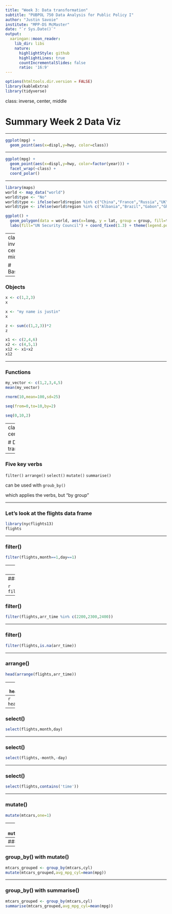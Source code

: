 ```yaml
---
title: "Week 3: Data transformation"
subtitle: "PUBPOL 750 Data Analysis for Public Policy I"
author: "Justin Savoie"
institute: "MPP-DS McMaster"
date: "`r Sys.Date()`"
output:
  xaringan::moon_reader:
    lib_dir: libs
    nature:
      highlightStyle: github
      highlightLines: true
      countIncrementalSlides: false
      ratio: '16:9'
---
```


```r
options(htmltools.dir.version = FALSE)
library(kableExtra)
library(tidyverse)
```

class: inverse, center, middle

# Summary Week 2 Data Viz

---

```r
ggplot(mpg) +
  geom_point(aes(x=displ,y=hwy, color=class))
```

---

```r
ggplot(mpg) +
  geom_point(aes(x=displ,y=hwy, color=factor(year))) +
  facet_wrap(~class) +
  coord_polar()
```

---

```r
library(maps)
world <- map_data("world")
world$type <- "No"
world$type <- ifelse(world$region %in% c("China","France","Russia","UK","USA"),"Perm.",world$type)
world$type <- ifelse(world$region %in% c("Albania","Brazil","Gabon","Ghana","India","Ireland","Kenya","Mexico","Norway","United Arab Emirates"),"Non.perm",world$type)

ggplot() +
  geom_polygon(data = world, aes(x=long, y = lat, group = group, fill=type)) + 
  labs(fill="UN Security Council") + coord_fixed(1.3) + theme(legend.position = "top", plot.margin = margin(-5,1,1.5,1.2, "cm"))
```

---
class: inverse, center, middle

# Basics

---

### Objects

```r
x <- c(1,2,3)
x
```

```r
x <- "my name is justin"
x
```

```r
z <- sum(c(1,2,3))*2
z
```

```r
x1 <- c(2,4,6)
x2 <- c(4,5,1)
x12 <- x1+x2
x12
```

---

### Functions

```r
my_vector <- c(1,2,3,4,5)
mean(my_vector)
```

```r
rnorm(10,mean=100,sd=25)
```

```r
seq(from=0,to=10,by=2)
```
```r
seq(0,10,2)
```
---
class: inverse, center, middle

# Data transformation

---

### Five key verbs

`filter()`
`arrange()`
`select()`
`mutate()`
`summarise()`

can be used with 
`groub_by()`

which applies the verbs, but "by group"

---

### Let's look at the flights data frame

```r
library(nycflights13)
flights
```

---

### filter()

```r
filter(flights,month==1,day==1)
```
---
### filter()

```r
filtered_flights <- filter(flights,month==1,day==1)
filtered_flights
```
---
### filter()

```r
filter(flights,arr_time>2330)
```
---

### filter()

```r
filter(flights,arr_time %in% c(2200,2300,2400))
```
---

### filter()

```r
filter(flights,is.na(arr_time))
```
---

### arrange()

```r
head(arrange(flights,arr_time))
```
---
```r
head(arrange(flights,desc(arr_time)))
```
---
```r
head(arrange(flights,month,desc(day)))
```

---

### select()
```r
select(flights,month,day)  
```
---

### select()
```r
select(flights,-month,-day)  
```
---

### select()
```r
select(flights,contains('time'))
```
---

### mutate()
```r
mutate(mtcars,one=1)
```
---
### mutate()
```r
mutate(mtcars,hp2=hp^2)
```
---
### mutate()
```r
mutate(mtcars,hpbycyl=hp/cyl)
```
---
### group_by() with mutate()
```r
mtcars_grouped <- group_by(mtcars,cyl)
mutate(mtcars_grouped,avg_mpg_cyl=mean(mpg))
```
---
### group_by() with summarise()
```r
mtcars_grouped <- group_by(mtcars,cyl)
summarise(mtcars_grouped,avg_mpg_cyl=mean(mpg))
```
